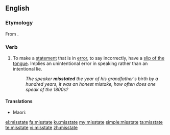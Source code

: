 ==English==

===Etymology===
From {{prefix|mis|state|lang=en}}.

===Verb===
{{en-verb|misstates|misstating|misstated|misstated}}

# To make a [[statement]] that is in [[error]], to say incorrectly, have a [[slip of the tongue]]. Implies an unintentional error in speaking rather than an intentional lie.
#: ''The speaker '''misstated''' the year of his grandfather's birth by a hundred years, it was an honest mistake, how often does one speak of the 1800s?''

====Translations====
{{trans-top|to make a statement that is wrong}}
{{trans-mid}}
* Maori: {{t|mi|aweke}}
{{trans-bottom}}

[[el:misstate]]
[[fa:misstate]]
[[ku:misstate]]
[[my:misstate]]
[[simple:misstate]]
[[ta:misstate]]
[[te:misstate]]
[[vi:misstate]]
[[zh:misstate]]